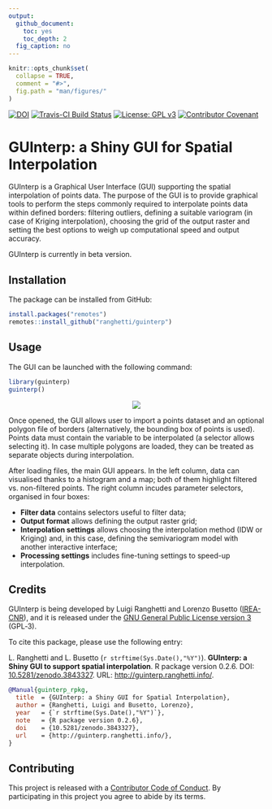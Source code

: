 ```yaml
---
output:
  github_document:
    toc: yes
    toc_depth: 2
  fig_caption: no
---
```


<!-- IMPORTANT: do NOT edit README.Rmd! Edit index.Rmd instead, -->
<!-- and generate README.Rmd using utils/code/create_README.sh  -->

```r
knitr::opts_chunk$set(
  collapse = TRUE,
  comment = "#>",
  fig.path = "man/figures/"
)
```

[![DOI](https://zenodo.org/badge/DOI/10.5281/zenodo.3843327.svg)](https://doi.org/10.5281/zenodo.3843327)
[![Travis-CI Build Status](https://travis-ci.com/ranghetti/guinterp.svg?branch=master)](https://travis-ci.com/ranghetti/guinterp)
[![License: GPL v3](https://img.shields.io/badge/License-GPL%20v3-blue.svg)](http://www.gnu.org/licenses/gpl-3.0)
[![Contributor Covenant](https://img.shields.io/badge/Contributor%20Covenant-v1.4%20adopted-ff69b4.svg)](.github/CODE-OF-CONDUCT.md)

# GUInterp: a Shiny GUI for Spatial Interpolation

GUInterp is a Graphical User Interface (GUI) supporting the spatial interpolation of points data.
The purpose of the GUI is to provide graphical tools to perform the steps
commonly required to interpolate points data within defined borders:
filtering outliers,
defining a suitable variogram (in case of Kriging interpolation),
choosing the grid of the output raster and
setting the best options to weigh up computational speed and output accuracy.

GUInterp is currently in beta version.


## Installation

The package can be installed from GitHub:
```r
install.packages("remotes")
remotes::install_github("ranghetti/guinterp")
```


## Usage

The GUI can be launched with the following command:
```r
library(guinterp)
guinterp()
```

<p style="text-align:center;">
  <a href="https://raw.githubusercontent.com/ranghetti/guinterp/devel/man/figures/guinterp-0.png" target="_blank">
    <img src="man/figures/guinterp-0_small.png">
  </a>
</p>

Once opened, the GUI allows user to import a points dataset and an optional polygon 
file of borders (alternatively, the bounding box of points is used).
Points data must contain the variable to be interpolated (a selector allows 
selecting it).
In case multiple polygons are loaded, they can be treated as separate objects
during interpolation.

After loading files, the main GUI appears.
In the left column, data can visualised thanks to a histogram and a map;
both of them highlight filtered vs. non-filtered points.
The right column incudes parameter selectors, organised in four boxes:

- **Filter data** contains selectors useful to filter data;
- **Output format** allows defining the output raster grid;
- **Interpolation settings** allows choosing the interpolation method
    (IDW or Kriging) and, in this case, defining the semivariogram model
    with another interactive interface;
- **Processing settings** includes fine-tuning settings to speed-up interpolation.


## Credits

GUInterp is being developed by Luigi Ranghetti and Lorenzo Busetto
([IREA-CNR](http://www.irea.cnr.it)),
and it is released under the [GNU General Public License version 3](https://www.gnu.org/licenses/gpl-3.0.html) (GPL‑3).

To cite this package, please use the following entry:

L. Ranghetti and L. Busetto (`r strftime(Sys.Date(),"%Y")`).
**GUInterp: a Shiny GUI to support spatial interpolation**.
R package version 0.2.6.
DOI: [10.5281/zenodo.3843327](https://dx.doi.org/10.5281/zenodo.3843327).
URL: [http://guinterp.ranghetti.info/](http://guinterp.ranghetti.info/).

```bibtex
@Manual{guinterp_rpkg,
  title  = {GUInterp: a Shiny GUI for Spatial Interpolation},
  author = {Ranghetti, Luigi and Busetto, Lorenzo},
  year   = {`r strftime(Sys.Date(),"%Y")`},
  note   = {R package version 0.2.6},
  doi    = {10.5281/zenodo.3843327},
  url    = {http://guinterp.ranghetti.info/},
}
```

## Contributing

This project is released with a [Contributor Code of Conduct](.github/CODE-OF-CONDUCT.md).
By participating in this project you agree to abide by its terms.
